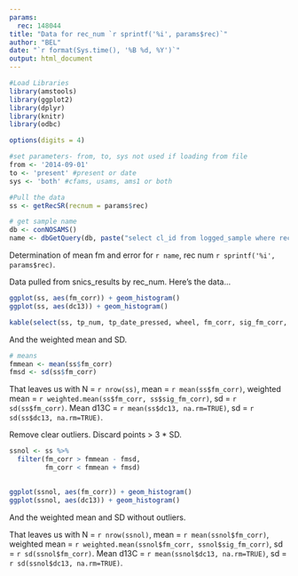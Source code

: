 ```yaml
---
params:
  rec: 148044
title: "Data for rec_num `r sprintf('%i', params$rec)`"
author: "BEL"
date: "`r format(Sys.time(), '%B %d, %Y')`"
output: html_document
---
```


```r
#Load Libraries
library(amstools)
library(ggplot2)
library(dplyr)
library(knitr)
library(odbc)

options(digits = 4)

#set parameters- from, to, sys not used if loading from file
from <- '2014-09-01'
to <- 'present' #present or date
sys <- 'both' #cfams, usams, ams1 or both

#Pull the data
ss <- getRecSR(recnum = params$rec)

# get sample name
db <- conNOSAMS()
name <- dbGetQuery(db, paste("select cl_id from logged_sample where rec_num =", params$rec))
```

Determination of mean fm and error for `r name`, rec num `r sprintf('%i', params$rec)`.

Data pulled from snics_results by rec_num.
Here's the data...

```r
ggplot(ss, aes(fm_corr)) + geom_histogram()
ggplot(ss, aes(dc13)) + geom_histogram()

kable(select(ss, tp_num, tp_date_pressed, wheel, fm_corr, sig_fm_corr, dc13))
```

And the weighted mean and SD.

```r
# means
fmmean <- mean(ss$fm_corr)
fmsd <- sd(ss$fm_corr)
```

That leaves us with N = `r nrow(ss)`, mean = `r mean(ss$fm_corr)`, weighted mean = `r weighted.mean(ss$fm_corr, ss$sig_fm_corr)`, sd = `r sd(ss$fm_corr)`. Mean d13C = `r mean(ss$dc13, na.rm=TRUE)`, sd = `r sd(ss$dc13, na.rm=TRUE)`.


Remove clear outliers. Discard points > 3 * SD.

```r
ssnol <- ss %>% 
  filter(fm_corr > fmmean - fmsd,
         fm_corr < fmmean + fmsd)
  
```


```r
ggplot(ssnol, aes(fm_corr)) + geom_histogram()
ggplot(ssnol, aes(dc13)) + geom_histogram()
```

And the weighted mean and SD without outliers.

That leaves us with N = `r nrow(ssnol)`, mean = `r mean(ssnol$fm_corr)`, weighted mean = `r weighted.mean(ssnol$fm_corr, ssnol$sig_fm_corr)`, sd = `r sd(ssnol$fm_corr)`. Mean d13C = `r mean(ssnol$dc13, na.rm=TRUE)`, sd = `r sd(ssnol$dc13, na.rm=TRUE)`.
